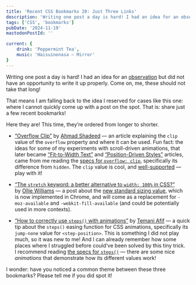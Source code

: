 ```yaml
---
title: 'Recent CSS Bookmarks 20: Just Three Links'
description: 'Writing one post a day is hard! I had an idea for an observation but did not have an opportunity to write it up properly. Come on, me, these should not take that long! That means I am falling back to the idea I reserved for cases like this one: where I cannot quickly come up with a post on the spot. That is: share just a few recent bookmarks!'
tags: ['CSS', 'bookmarks']
pubDate: '2024-11-19'
mastodonPostId: ''

current: {
	drink: 'Peppermint Tea',
    music: 'Haisuinonasa — Mirror'
}
---
```


Writing one post a day is hard! I had an idea for an [observation](https://blog.kizu.dev/tags/observation/) but did not have an opportunity to write it up properly. Come on, me, these should not take that long!

That means I am falling back to the idea I reserved for cases like this one: where I cannot quickly come up with a post on the spot. That is: share just a few recent bookmarks!

Here they are! This time, they’re ordered from longer to shorter.

- [“Overflow Clip”](https://ishadeed.com/article/overflow-clip/) by [Ahmad Shadeed](https://ishadeed.com/) — an article explaining the `clip` value of the `overflow` property and where it can be used. Fun fact: the ideas for some of my experiments with scroll-driven animations, that later became [“Fit-to-Width Text”](https://kizu.dev/fit-to-width-text/) and [“Position-Driven Styles”](https://kizu.dev/position-driven-styles/) articles, came from me reading the [specs for `overflow: clip`](https://drafts.csswg.org/css-overflow/#valdef-overflow-clip), specifically its difference from `hidden`. The `clip` value is cool, and [well-supported](https://caniuse.com/mdn-css_properties_overflow_clip) — play with it!

- [“The `stretch` keyword: a better alternative to `width: 100%` in CSS?”](https://fullystacked.net/stretch/) by [Ollie Williams](https://fullystacked.net/) — a post about the [new standard sizing value](https://drafts.csswg.org/css-sizing-4/#valdef-width-stretch), which is now implemented in Chrome, and will come as a replacement for `-moz-available` and `-webkit-fill-available` (and could be potentially used in more contexts).

- [“How to correctly use `steps()` with animations”](https://css-tip.com/steps/) by [Temani Afif](https://css-articles.com/) — a quick tip about the `steps()` easing function for CSS animations, specifically its `jump-none` value for `<step-position>`. This is something I did not play much, so it was new to me! And I can already remember how some places where I struggled before could’ve been solved by this tiny trick. I recommend reading [the specs for `steps()`](https://drafts.csswg.org/css-easing/#funcdef-steps) — there are some nice _animations_ that demonstrate how its different values work!

I wonder: have you noticed a common theme between these three bookmarks? Please tell me if you did spot it!
